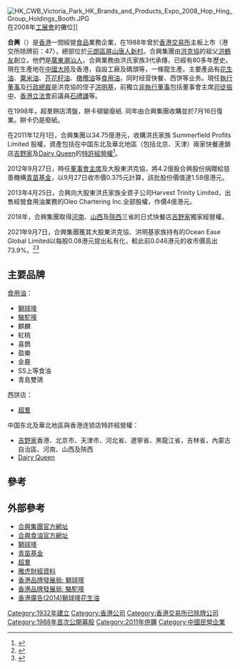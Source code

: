 [[File:HK_CWB_Victoria_Park_HK_Brands_and_Products_Expo_2008_Hop_Hing_Group_Holdings_Booth.JPG|thumb]]在2008年[[工展會|工展會]]的攤位]]

'''合興'''（{{lang-en|'''Hop Hing'''}}）是[[香港|香港]]一間經營[[食品|食品]]業務企業，在1988年曾於[[香港交易所|香港交易所]]主板上市（港交所除牌前：47），總部位於[[元朗區|元朗區]][[屏山_(香港)|屏山]][[唐人新村|唐人新村]]。合興集團由[[洪克協|洪克協]]的祖父[[洪鶴友|洪鶴友]]創立，他們是[[廣東|廣東]][[潮汕人|潮汕人]]，合興業務由洪氏家族3代承傳，已經有80多年歷史。現在生產地在[[中國大陸|中國大陸]]及香港，自設工廠及碼頭等，一條龍生產。主要產品有[[花生油|花生油]]、[[粟米油|粟米油]]、[[芥花籽油|芥花籽油]]、[[橄欖油|橄欖油]]等[[食用油|食用油]]，同时经营快餐、西饼等业务。現任[[執行董事|執行董事]]及[[行政總裁|行政總裁]]是洪克協的侄子[[洪明基|洪明基]]，前獨立[[非執行董事|非執行董事]]包括董事會主席[[司徒振中|司徒振中]]、[[香港立法會|香港立法會]]前議員[[石禮謙|石禮謙]]等。

在1998年，超羣餅店清盤，餅卡頓變廢紙. 同年由合興集團收購並於7月16日復業。餅卡仍是廢紙。

在2011年12月1日，合興集團以34.75億港元，收購洪氏家族 Summerfield Profits Limited 股權，資產包括在中国东北及華北地區（包括北京、天津）兩家快餐連鎖店[[吉野家|吉野家]]及[[Dairy_Queen|Dairy Queen]]的[[特許經營權|特許經營權]]<REF>
{{Cite web |url=http://the-sun.on.cc/cnt/finance/20111202/00434_034.html |title=合興高價食內地吉野家 太陽報 2011年12月1日 |access-date=2011年12月1日 |archive-date=2019年9月9日 |archive-url=https://web.archive.org/web/20190909051539/http://the-sun.on.cc/cnt/finance/20111202/00434_034.html |dead-url=no }}
</REF>。

2012年9月27日，時任[[董事長|董事會主席]]及大股東洪克協，將4.2億股合興股份捐贈給慈善機構[[青苗基金|青苗基金]]，以9月27日收市價0.375元計算，該批股份價值達1.58億港元。

2013年4月25日，合興向大股東洪氏家族全資子公司Harvest Trinity Limited，出售經營食用油業務的Oleo Chartering Inc.全部股權，作價4億港元。

2018年，合興集團取得[[河南|河南]]、[[山西|山西]]及[[陝西|陝西]]三省的日式快餐店[[吉野家|吉野家]]獨家經營權。

2021年9月7日，合興集團獲其大股東洪克協、洪明基家族持有的Ocean Ease Global Limited以每股0.08港元提出私有化，較此前0.046港元的收市價高出73.9%。<ref>{{Cite web|url=https://www.hk01.com/%E8%B2%A1%E7%B6%93%E5%BF%AB%E8%A8%8A/673361/%E5%90%88%E8%88%88%E5%85%AC%E5%B8%83%E7%A7%81%E6%9C%89%E5%8C%96%E6%96%B9%E6%A1%88-%E4%BB%8A%E6%97%A9%E9%AB%98%E9%96%8B61|title=合興公布私有化方案　今早高開61%|date=2021-09-07|work=香港01|accessdate=2021-09-07}}</ref><ref>{{Cite web|url=https://inews.hket.com/article/3052782/%E3%80%90%E5%90%89%E9%87%8E%E5%AE%B6%E6%AF%8D%E4%BC%81%E3%80%91%E5%90%88%E8%88%88%E9%9B%86%E5%9C%98%E5%BE%A9%E7%89%8C%E5%8D%87%E5%85%AD%E6%88%90%E3%80%80%E7%8D%B2%E6%B4%AA%E5%85%8B%E5%8D%94%E5%AE%B6%E6%97%8F%E4%BB%A5%E6%BA%A2%E5%83%B974-%E5%BB%BA%E8%AD%B0%E7%A7%81%E6%9C%89%E5%8C%96%E4%BB%A3%E5%83%B92.3%E5%84%84%E5%85%83%E3%80%80%E3%80%8C%E4%BB%A5%E7%A7%81%E4%BA%BA%E5%BD%A2%E5%BC%8F%E9%81%8B%E4%BD%9C%E6%9B%B4%E9%9D%88%E6%B4%BB%E3%80%8D|title=【吉野家母企】合興集團復牌升六成　獲洪克協家族以溢價74%建議私有化代價2.3億元　「以私人形式運作更靈活」|date=2021-09-07|work=香港經濟日報|accessdate=2021-09-07}}</ref>

==主要品牌==
[[食用油|食用油]]：
*[[獅球嘜|獅球嘜]]
*[[駱駝嘜|駱駝嘜]]
*麒麟
*紅桃
*喜鵲
*盈樂
*金鹿
*SS上等食油
*青島雙鴿

西饼店：
*[[超羣|超羣]]

中国东北及華北地區與香港连锁店特許經營權：
*[[吉野家|吉野家]]香港、北京市、天津市、河北省、遼寧省、黑龍江省，吉林省，內蒙古自治區、河南、山西及陝西
*[[Dairy_Queen|Dairy Queen]]

==參考==
{{REFLIST}}

== 外部參考 ==
{{commonscat|Hop Hing Group Holdings}}
* [http://www.hophing.com/tch/main/index.jsp 合興集團官方網址] {{Wayback|url=http://www.hophing.com/tch/main/index.jsp |date=20200210093156 }}
* [http://www.hophing-oil.com/php/index/index.php 合興食油官方網址] {{Wayback|url=http://www.hophing-oil.com/php/index/index.php |date=20200810114855 }}
* [http://www.healthy-oil.com.hk/ 獅球嘜] {{Wayback|url=http://www.healthy-oil.com.hk/ |date=20200811043030 }}
* [https://web.archive.org/web/20120526185748/http://youtharch.org/index.html 青苗基金]
* [https://web.archive.org/web/20121008041146/http://www.marias-hk.com/ 超羣]
* [https://hk.finance.yahoo.com/q?s=0047.HK 雅虎財經資料] {{Wayback|url=https://hk.finance.yahoo.com/q?s=0047.HK |date=20160305162021 }}
* [https://web.archive.org/web/20140808041814/http://www.hkbrand.org/topbrands/details/1114 香港品牌發展局: 獅球嘜]
* [https://web.archive.org/web/20140808041826/http://www.hkbrand.org/topbrands/details/1002 香港品牌發展局: 駱駝嘜]
* [https://www.youtube.com/watch?v=Ny7RRnFFO38 香港廣告(2014)獅球嘜花生油] {{Wayback|url=https://www.youtube.com/watch?v=Ny7RRnFFO38 |date=20151207025746 }}

[[Category:1932年建立|Category:1932年建立]] 
[[Category:香港公司|Category:香港公司]]
[[Category:香港交易所已除牌公司|Category:香港交易所已除牌公司]]
[[Category:1988年首次公開募股|Category:1988年首次公開募股]]
[[Category:2011年併購|Category:2011年併購]]
[[Category:中國民營企業|Category:中國民營企業]]